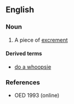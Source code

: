 ==English==

===Noun===
{{en-noun}}

# {{context|British|childish}} A piece of [[excrement]]

====Derived terms====
* [[do a whoopsie]]

===References===
*OED 1993 (online)